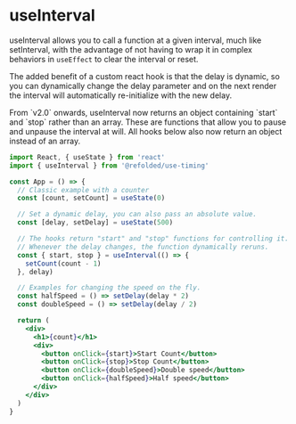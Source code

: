 
# useInterval

useInterval allows you to call a function at a given interval, much like setInterval, with the advantage of not having to wrap it in complex behaviors in `useEffect` to clear the interval or reset.

The added benefit of a custom react hook is that the delay is dynamic, so you can dynamically change the delay parameter and on the next render the interval will automatically re-initialize with the new delay.

<Callout type="warning" emoji="⚠️">
  From `v2.0` onwards, useInterval now returns an object containing `start` and
  `stop` rather than an array. These are functions that allow you to pause and
  unpause the interval at will. All hooks below also now return an object
  instead of an array.
</Callout>

```jsx
import React, { useState } from 'react'
import { useInterval } from '@refolded/use-timing'

const App = () => {
  // Classic example with a counter
  const [count, setCount] = useState(0)

  // Set a dynamic delay, you can also pass an absolute value.
  const [delay, setDelay] = useState(500)

  // The hooks return "start" and "stop" functions for controlling it.
  // Whenever the delay changes, the function dynamically reruns.
  const { start, stop } = useInterval(() => {
    setCount(count - 1)
  }, delay)

  // Examples for changing the speed on the fly.
  const halfSpeed = () => setDelay(delay * 2)
  const doubleSpeed = () => setDelay(delay / 2)

  return (
    <div>
      <h1>{count}</h1>
      <div>
        <button onClick={start}>Start Count</button>
        <button onClick={stop}>Stop Count</button>
        <button onClick={doubleSpeed}>Double speed</button>
        <button onClick={halfSpeed}>Half speed</button>
      </div>
    </div>
  )
}
```
